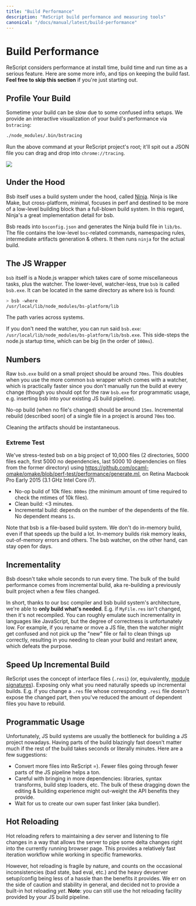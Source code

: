 ```yaml
---
title: "Build Performance"
description: "ReScript build performance and measuring tools"
canonical: "/docs/manual/latest/build-performance"
---
```


# Build Performance

ReScript considers performance at install time, build time and run time as a serious feature. Here are some more info, and tips on keeping the build fast. **Feel free to skip this section** if you're just starting out.

## Profile Your Build

Sometime your build can be slow due to some confused infra setups. We provide an interactive visualization of your build's performance via `bstracing`:

```sh
./node_modules/.bin/bstracing
```

Run the above command at your ReScript project's root; it'll spit out a JSON file you can drag and drop into `chrome://tracing`.


<Image withShadow={true} src="/static/img/bstracing.png" caption="Screenshot of bstracing result"/>

## Under the Hood

Bsb itself uses a build system under the hood, called [Ninja](https://ninja-build.org). Ninja is like Make, but cross-platform, minimal, focuses in perf and destined to be more of a low-level building block than a full-blown build system. In this regard, Ninja's a great implementation detail for bsb.

Bsb reads into `bsconfig.json` and generates the Ninja build file in `lib/bs`. The file contains the low-level `bsc`-related commands, namespacing rules, intermediate artifacts generation & others. It then runs `ninja` for the actual build.

## The JS Wrapper

`bsb` itself is a Node.js wrapper which takes care of some miscellaneous tasks, plus the watcher. The lower-level, watcher-less, true `bsb` is called `bsb.exe`. It can be located in the same directory as where `bsb` is found:

```sh
> bsb -where
/usr/local/lib/node_modules/bs-platform/lib
```

The path varies across systems.

If you don't need the watcher, you can run said `bsb.exe`: `/usr/local/lib/node_modules/bs-platform/lib/bsb.exe`. This side-steps the node.js startup time, which can be big (in the order of `100ms`).

## Numbers

Raw `bsb.exe` build on a small project should be around `70ms`. This doubles when you use the more common `bsb` wrapper which comes with a watcher, which is practically faster since you don't manually run the build at every change (though you should opt for the raw `bsb.exe` for programmatic usage, e.g. inserting bsb into your existing JS build pipeline).

No-op build (when no file's changed) should be around `15ms`. Incremental rebuild (described soon) of a single file in a project is around `70ms` too.

Cleaning the artifacts should be instantaneous.

### Extreme Test

We've stress-tested bsb on a big project of 10,000 files (2 directories, 5000 files each, first 5000 no dependencies, last 5000 10 dependencies on files from the former directory) using https://github.com/ocaml-omake/omake/blob/perf-test/performance/generate.ml, on Retina Macbook Pro Early 2015 (3.1 GHz Intel Core i7).

<!-- TODO: better repro -->

- No-op build of 10k files: `800ms` (the minimum amount of time required to check the mtimes of 10k files).
- Clean build: <3 minutes.
- Incremental build: depends on the number of the dependents of the file. No dependent means `1s`.

Note that bsb is a file-based build system. We don't do in-memory build, even if that speeds up the build a lot. In-memory builds risk memory leaks, out-of-memory errors and others. The bsb watcher, on the other hand, can stay open for days.

## Incrementality

Bsb doesn't take whole seconds to run every time. The bulk of the build performance comes from incremental build, aka re-building a previously built project when a few files changed.

In short, thanks to our bsc compiler and bsb build system's architecture, we're able to **only build what's needed**. E.g. if `MyFile.res` isn't changed, then it's not recompiled. You can roughly emulate such incrementality in languages like JavaScript, but the degree of correctness is unfortunately low. For example, if you rename or move a JS file, then the watcher might get confused and not pick up the "new" file or fail to clean things up correctly, resulting in you needing to clean your build and restart anew, which defeats the purpose.

## Speed Up Incremental Build

ReScript uses the concept of interface files (`.resi`) (or, equivalently, [module signatures](module.md#signatures)). Exposing only what you need naturally speeds up incremental builds. E.g. if you change a `.res` file whose corresponding `.resi` file doesn't expose the changed part, then you've reduced the amount of dependent files you have to rebuild.

<!-- TODO: validate this -->

## Programmatic Usage

Unfortunately, JS build systems are usually the bottleneck for building a JS project nowadays. Having parts of the build blazingly fast doesn't matter much if the rest of the build takes seconds or literally minutes. Here are a few suggestions:

- Convert more files into ReScript =). Fewer files going through fewer parts of the JS pipeline helps a ton.
- Careful with bringing in more dependencies: libraries, syntax transforms, build step loaders, etc. The bulk of these dragging down the editing & building experience might out-weight the API benefits they provide.
- Wait for us to create our own super fast linker (aka bundler).

## Hot Reloading

Hot reloading refers to maintaining a dev server and listening to file changes in a way that allows the server to pipe some delta changes right into the currently running browser page. This provides a relatively fast iteration workflow while working in specific frameworks.

However, hot reloading is fragile by nature, and counts on the occasional inconsistencies (bad state, bad eval, etc.) and the heavy devserver setup/config being less of a hassle than the benefits it provides. We err on the side of caution and stability in general, and decided not to provide a built-in hot reloading _yet_. **Note**: you can still use the hot reloading facility provided by your JS build pipeline.
